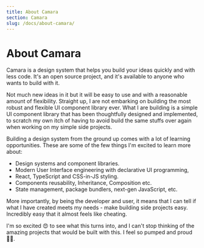 ```yaml
---
title: About Camara
section: Camara
slug: /docs/about-camara/
---
```


# About Camara

Camara is a design system that helps you build your ideas quickly and with less code. It's an open source project, and it's available to anyone who wants to build with it.

Not much new ideas in it but it will be easy to use and with a reasonable amount of flexibility. Straight up, I are not embarking on building the most robust and flexible UI component library ever. What I are building is a simple UI component library that has been thoughtfully designed and implemented, to scratch my own itch of having to avoid build the same stuffs over again when working on my simple side projects.

Building a design system from the ground up comes with a lot of learning opportunities. These are some of the few things I'm excited to learn more about:

- Design systems and component libraries.
- Modern User Interface engineering with declarative UI programming,
- React, TypeScript and CSS-in-JS styling.
- Components reusability, Inheritance, Composition etc.
- State management, package bundlers, next-gen JavaScript, etc.

More importantly, by being the developer and user, it means that I can tell if what I have created meets my needs - make building side projects easy. Incredibly easy that it almost feels like cheating.

I'm so excited 😍 to see what this turns into, and I can't stop thinking of the amazing projects that would be built with this. I feel so pumped and proud 💪🏾.
